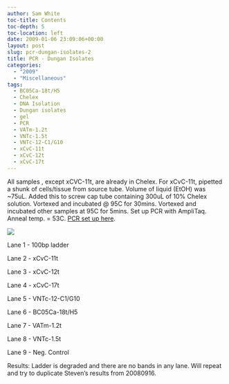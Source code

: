 ```yaml
---
author: Sam White
toc-title: Contents
toc-depth: 5
toc-location: left
date: 2009-01-06 23:09:06+00:00
layout: post
slug: pcr-dungan-isolates-2
title: PCR - Dungan Isolates
categories:
  - "2009"
  - "Miscellaneous"
tags:
  - BC05Ca-18t/H5
  - Chelex
  - DNA Isolation
  - Dungan isolates
  - gel
  - PCR
  - VATm-1.2t
  - VNTc-1.5t
  - VNTc-12-C1/G10
  - xCvC-11t
  - xCvC-12t
  - xCvC-17t
---
```


All samples , except xCVC-11t, are already in Chelex. For xCvC-11t, pipetted a shunk of cells/tissue from source tube. Volume of liquid (EtOH) was ~75uL. Added this to screw cap tube containing 300uL of 10% Chelex solution. Vortexed and incubated @ 95C for 30mins. Vortexed and incubated other samples at 95C for 5mins. Set up PCR with AmpliTaq. Anneal temp. = 53C. [PCR set up here](https://eagle.fish.washington.edu/Arabidopsis/Notebook%20Workup%20Files/20090107-01.jpg).

![](https://eagle.fish.washington.edu/Arabidopsis/20090106.png)

Lane 1 - 100bp ladder

Lane 2 - xCvC-11t

Lane 3 - xCvC-12t

Lane 4 - xCvC-17t

Lane 5 - VNTc-12-C1/G10

Lane 6 - BC05Ca-18t/H5

Lane 7 - VATm-1.2t

Lane 8 - VNTc-1.5t

Lane 9 - Neg. Control

Results: Ladder is degraded and there are no bands in any lane. Will repeat and try to duplicate Steven's results from 20080916.
